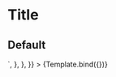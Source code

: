 

<Meta title="Components/Title" />



# Title

## Default

<Canvas>
    <Story
        name="All Props"
        args={{
            isEditing: false,
            text: titleText,
            type: typeText,
        }}
        argTypes={{
            type: {
                control: { type: 'select', options: ['title', 'subtitle'] },
            },
            isEditing: {
                name: 'is-editing',
            },
        }}
        parameters={{
            docs: {
                source: {
                    code: `<lab-title text="${titleText}" type="${typeText}"></lab-title>`,
                },
            },
        }}
    >
        {Template.bind({})}
    </Story>
</Canvas>

<Description markdown={readme} />
